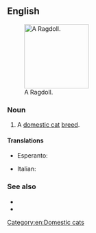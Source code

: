 {{also|ragdoll|rag doll}}

==English==
[[File:Ragdollparide2.jpg|thumb|right|150px|A Ragdoll.]]

===Noun===
{{en-noun}}

# A [[domestic cat]] [[breed]].

====Translations====
{{trans-top|cat breed}}
* Esperanto: {{t|eo|ragdola kato}}
{{trans-mid}}
* Italian: {{t|it|gatto Ragdoll}}
{{trans-bottom}}

===See also===
* {{pedia|Ragdoll}}
* {{commonslite|Category:Ragdoll}}

[[Category:en:Domestic cats]]